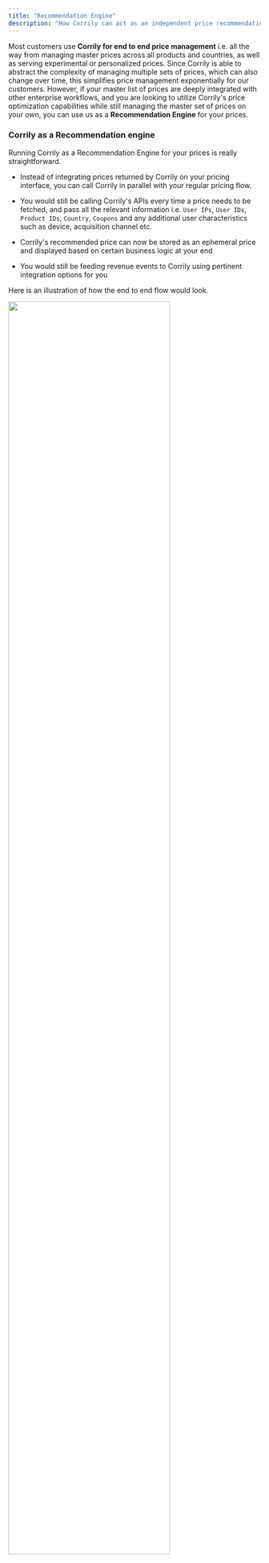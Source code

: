 ```yaml
---
title: "Recommendation Engine"
description: "How Corrily can act as an independent price recommendation engine."
---
```


Most customers use **Corrily for end to end price management** i.e. all the way from managing master prices across all products
and countries, as well as serving experimental or personalized prices. Since Corrily is able to abstract the complexity of
managing multiple sets of prices, which can also change over time, this simplifies price management exponentially for our
customers. However, if your master list of prices are deeply integrated with other enterprise workflows, and you are looking
to utilize Corrily's price optimization capabilities while still managing the master set of prices on your own, you can
use us as a **Recommendation Engine** for your prices.

<h3> Corrily as a Recommendation engine</h3>

Running Corrily as a Recommendation Engine for your prices is really straightforward.

* Instead of integrating prices returned by Corrily on your pricing interface, you can call Corrily in parallel with your
regular pricing flow.

* You would still be calling Corrily's APIs every time a price needs to be fetched, and pass all the relevant information i.e.
`User IPs`, `User IDs`, `Product IDs`, `Country`, `Coupons` and any additional user characteristics such as device, acquisition
channel etc.

* Corrily's recommended price can now be stored as an ephemeral price and displayed based on certain business logic at your
end

* You would still be feeding revenue events to Corrily using pertinent integration options for you

Here is an illustration of how the end to end flow would look.

<img src="../img/corrily-as-recommendation-engine.png" width="80%" />